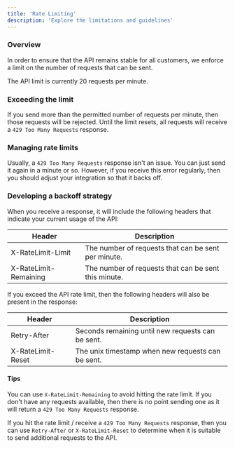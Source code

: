 ```yaml
---
title: 'Rate Limiting'
description: 'Explore the limitations and guidelines'
---
```


### Overview

In order to ensure that the API remains stable for all customers, we enforce a limit on the number of requests that can be sent.

<Note>
    The API limit is currently 20 requests per minute.
</Note>

### Exceeding the limit

If you send more than the permitted number of requests per minute, then those requests will be rejected. Until the limit resets, all requests will receive a `429 Too Many Requests` response.

### Managing rate limits

Usually, a `429 Too Many Requests` response isn't an issue. You can just send it again in a minute or so. However, if you receive this error regularly, then you should adjust your integration so that it backs off.

### Developing a backoff strategy

When you receive a response, it will include the following headers that indicate your current usage of the API:

| Header                | Description                                          |
| --------------------- | ---------------------------------------------------- |
| X-RateLimit-Limit     | The number of requests that can be sent per minute.  |
| X-RateLimit-Remaining | The number of requests that can be sent this minute. |

If you exceed the API rate limit, then the following headers will also be present in the response:

| Header                | Description                                       |
| --------------------- | ------------------------------------------------- |
| Retry-After           | Seconds remaining until new requests can be sent. |
| X-RateLimit-Reset     | The unix timestamp when new requests can be sent. |

#### Tips

You can use `X-RateLimit-Remaining` to avoid hitting the rate limit. If you don't have any requests available, then there is no point sending one as it will return a `429 Too Many Requests` response.

If you hit the rate limit / receive a `429 Too Many Requests` response, then you can use `Retry-After` or `X-RateLimit-Reset` to determine when it is suitable to send additional requests to the API.